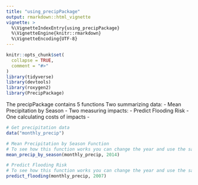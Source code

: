 ```yaml
---
title: "using_precipPackage"
output: rmarkdown::html_vignette
vignette: >
  %\VignetteIndexEntry{using_precipPackage}
  %\VignetteEngine{knitr::rmarkdown}
  %\VignetteEncoding{UTF-8}
---
```




```r
knitr::opts_chunk$set(
  collapse = TRUE,
  comment = "#>"
)
library(tidyverse)
library(devtools)
library(roxygen2)
library(PrecipPackage)

```

The precipPackage contains 5 functions 
Two summarizing data:
- Mean Precipitation by Season
-
Two measuring impacts:
- Predict Flooding Risk
-
One calculating costs of impacts
-

```r

# Get precipitation data
data("monthly_precip")

# Mean Precipitation by Season Function
# To see how this function works you can change the year and use the same precipitation data
mean_precip_by_season(monthly_precip, 2014)

```

```r
# Predict Flooding Risk
# To see how this function works you can change the year and use the same precipitation data
predict_flooding(monthly_precip, 2007)
```


